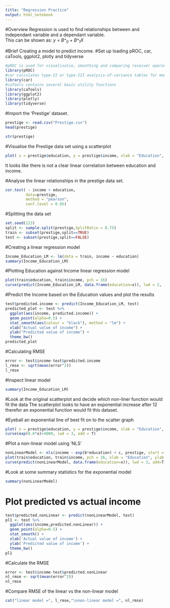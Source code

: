 ```yaml
---
title: "Regression Practice"
output: html_notebook
---
```


#Overview
Regression is used to find relationships between and independant variable and a dependant variable.  
This can be shown as: *y = B^~0~ + B^~1~X*

#Brief
Creating a model to predict income.
#Set up
loading pROC, car, caTools, ggplot2, plotly and tidyverse
```r
#pROC is used for visualisatio, smoothing and comparing receiver operating characteristic.
library(pROC)
#car calculates type-II or type-III analysis-of-variance tables for model objects
library(car)
#caTools contains several basic utility functions
library(caTools)
library(ggplot2)
library(plotly)
library(tidyverse)
```

#Import the 'Prestige' dataset.
```r
prestige <- read.csv("Prestige.csv")
head(prestige)
```
```r
str(prestige)
```

#Visualise the Prestige data set using a scatterplot
```r
plot( x = prestige$education, y = prestige$income, xlab = "Education", ylab = "Income", pch = 20)
```

It looks like there is not a clear linear correlation between education and income.

#Analyse the linear relationships in the prestige data set.
```r
cor.test( ~ income + education,
         data=prestige,
         method = "pearson",
         conf.level = 0.95)
```

#Splitting the data set
```r
set.seed(123)
split <- sample.split(prestige,SplitRatio = 0.75)
train <- subset(prestige,split==TRUE)
test <- subset(prestige,split==FALSE)
```

#Creating a linear regression model
```r
Income_Education_LM <- lm(data = train, income ~ education)
summary(Income_Education_LM)
```

#Plotting Education against Income linear regression model
```r
plot(train$education, train$income, pch = 16)
curve(predict(Income_Education_LM, data.frame(education=x)), lwd = 2,  add=T)
```

#Predict the Income based on the Education values and plot the results
```r
test$predicted.income <- predict(Income_Education_LM, test)
predicted_plot <- test %>%
  ggplot(aes(income, predicted.income)) +
  geom_point(alpha=0.5) +
  stat_smooth(aes(colour = "black"), method = "lm") + 
  xlab("Actual value of income") +
  ylab("Predicted value of income") +
  theme_bw()
predicted_plot
```


#Calculating RMSE 
```r
error <- test$income-test$predicted.income
l_rmse <- sqrt(mean(error^2))
l_rmse
```

#Inspect linear model
```r
summary(Income_Education_LM)
```

#Look at the original scatterplot and decide which non-liner function would fit the data
The scatterplot looks to have an exponential increase after 12 therefor an exponential function would fit this dataset.

#Eyeball an exponential line of best fit on to the scatter graph
```r
plot( x = prestige$education, y = prestige$income, xlab = "Education", ylab = "Income", pch = 20)
curve(exp(0.6*x)+4000, lwd = 3, add = T)
```

#Plot a non-linear model using 'NLS'
```r
nonLinearModel <- nls(income ~ exp(b*education) + c, prestige, start = list(b = 1, c = 0))
plot(train$education, train$income, pch = 16, xlab = "Education", ylab = "Income")
curve(predict(nonLinearModel, data.frame(education=x)), lwd = 3, add=T)
```

#Look at some summary statistics for the exponential model
```r
summary(nonLinearModel)
```

# Plot predicted vs actual income
```r
test$predicted.nonLinear <- predict(nonLinearModel, test)
pl1 <- test %>%
  ggplot(aes(income,predicted.nonLinear)) +
  geom_point(alpha=0.5) +
  stat_smooth() +
  xlab('Actual value of income') +
  ylab('Predicted value of income') +
  theme_bw()
pl1
```

#Calculate the RMSE 
```r
error <- test$income-test$predicted.nonLinear
nl_rmse <- sqrt(mean(error^2))
nl_rmse
```

#Compare RMSE of the linear vs the non-linear model
```r
cat("linear model =", l_rmse,"\nnon-linear model =", nl_rmse)
```


